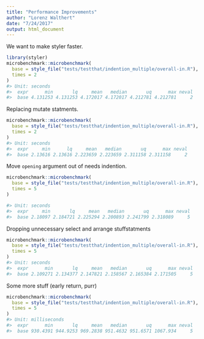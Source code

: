 ```yaml
---
title: "Performance Improvements"
author: "Lorenz Walthert"
date: "7/24/2017"
output: html_document
---
```


We want to make styler faster.

```r
library(styler)
microbenchmark::microbenchmark(
  base = style_file("tests/testthat/indention_multiple/overall-in.R"),
  times = 2
)
#> Unit: seconds
#>  expr      min       lq     mean   median       uq      max neval
#>  base 4.131253 4.131253 4.172017 4.172017 4.212781 4.212781     2
```

Replacing mutate statments.
```r
microbenchmark::microbenchmark(
  base = style_file("tests/testthat/indention_multiple/overall-in.R"),
  times = 2
)
#> Unit: seconds
#>  expr     min      lq     mean   median       uq      max neval
#>  base 2.13616 2.13616 2.223659 2.223659 2.311158 2.311158     2
```

Move `opening` argument out of needs indention.
```r
microbenchmark::microbenchmark(
  base = style_file("tests/testthat/indention_multiple/overall-in.R"),
  times = 5
)

#> Unit: seconds
#>  expr     min       lq     mean   median       uq      max neval
#>  base 2.18097 2.184721 2.225294 2.200893 2.241799 2.318089     5
```

Dropping unnecessary select and arrange stuffstatments
```r
microbenchmark::microbenchmark(
  base = style_file("tests/testthat/indention_multiple/overall-in.R"),
  times = 5
)
#> Unit: seconds
#>  expr      min       lq     mean   median       uq      max neval
#>  base 2.109271 2.134377 2.147821 2.158567 2.165384 2.171505     5
```


Some more stuff (early return, purr)
```r
microbenchmark::microbenchmark(
  base = style_file("tests/testthat/indention_multiple/overall-in.R"),
  times = 5
)
#> Unit: milliseconds
#>  expr      min       lq     mean   median       uq      max neval
#>  base 930.4391 944.9253 969.2838 951.4632 951.6571 1067.934     5
```

